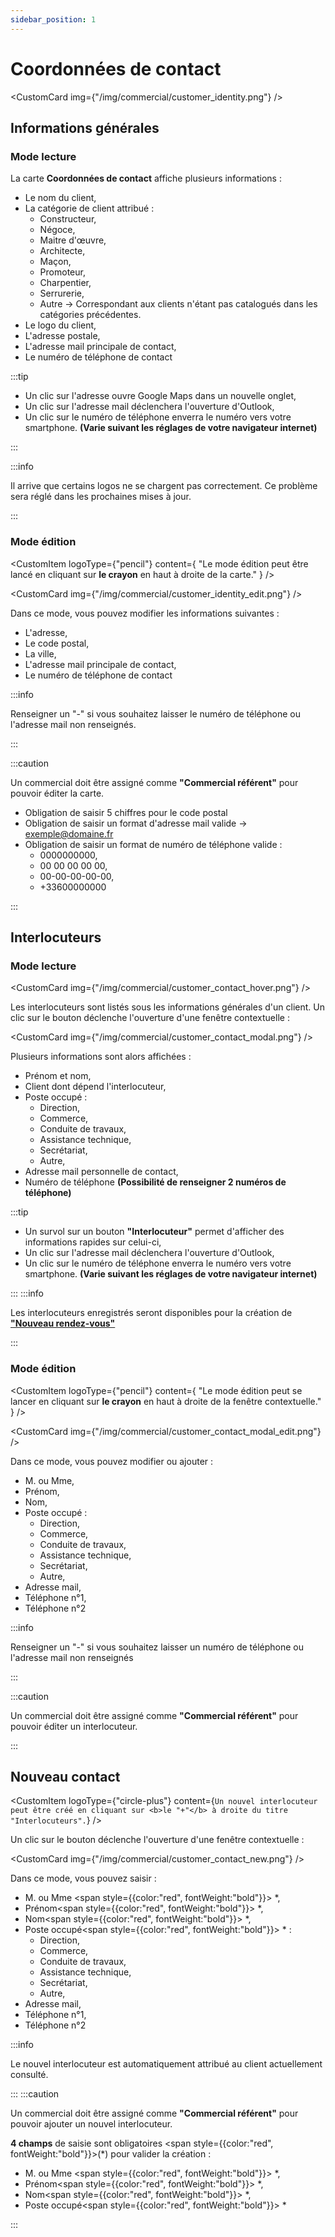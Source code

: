 ```yaml
---
sidebar_position: 1
---
```



# Coordonnées de contact

<CustomCard img={"/img/commercial/customer_identity.png"} />

## Informations générales

### Mode lecture

La carte **Coordonnées de contact** affiche plusieurs informations :

- Le nom du client,
- La catégorie de client attribué :
  - Constructeur,
  - Négoce,
  - Maitre d'œuvre,
  - Architecte,
  - Maçon,
  - Promoteur,
  - Charpentier,
  - Serrurerie,
  - Autre → Correspondant aux clients n'étant pas catalogués dans les catégories précédentes.
- Le logo du client,
- L'adresse postale,
- L'adresse mail principale de contact,
- Le numéro de téléphone de contact

:::tip

- Un clic sur l'adresse ouvre Google Maps dans un nouvelle onglet,
- Un clic sur l'adresse mail déclenchera l'ouverture d'Outlook,
- Un clic sur le numéro de téléphone enverra le numéro vers votre smartphone. **(Varie suivant les réglages de votre navigateur internet)**

:::

:::info

Il arrive que certains logos ne se chargent pas correctement. Ce problème sera réglé dans les prochaines mises à jour.

:::

### Mode édition

<CustomItem
  logoType={"pencil"}
  content={
    "Le mode édition peut être lancé en cliquant sur <b>le crayon</b> en haut à droite de la carte."
  }
/>

<CustomCard img={"/img/commercial/customer_identity_edit.png"} />

Dans ce mode, vous pouvez modifier les informations suivantes :

- L'adresse,
- Le code postal,
- La ville,
- L'adresse mail principale de contact,
- Le numéro de téléphone de contact

:::info

Renseigner un "-" si vous souhaitez laisser le numéro de téléphone ou l'adresse mail non renseignés.

:::

:::caution

Un commercial doit être assigné comme **"Commercial référent"** pour pouvoir éditer la carte.

- Obligation de saisir 5 chiffres pour le code postal
- Obligation de saisir un format d'adresse mail valide → exemple@domaine.fr
- Obligation de saisir un format de numéro de téléphone valide :
  - 0000000000,
  - 00 00 00 00 00,
  - 00-00-00-00-00,
  - +33600000000

:::

## Interlocuteurs

### Mode lecture

<CustomCard img={"/img/commercial/customer_contact_hover.png"} />

Les interlocuteurs sont listés sous les informations générales d'un client. Un clic sur le bouton déclenche l'ouverture d'une fenêtre contextuelle :

<CustomCard img={"/img/commercial/customer_contact_modal.png"} />

Plusieurs informations sont alors affichées :

- Prénom et nom,
- Client dont dépend l'interlocuteur,
- Poste occupé :
  - Direction,
  - Commerce,
  - Conduite de travaux,
  - Assistance technique,
  - Secrétariat,
  - Autre,
- Adresse mail personnelle de contact,
- Numéro de téléphone **(Possibilité de renseigner 2 numéros de téléphone)**

:::tip

- Un survol sur un bouton **"Interlocuteur"** permet d'afficher des informations rapides sur celui-ci,
- Un clic sur l'adresse mail déclenchera l'ouverture d'Outlook,
- Un clic sur le numéro de téléphone enverra le numéro vers votre smartphone. **(Varie suivant les réglages de votre navigateur internet)**

:::
:::info

Les interlocuteurs enregistrés seront disponibles pour la création de **["Nouveau rendez-vous"](/docs/commercial/client/visites-reunion#nouveau-rendez-vous)**

:::

### Mode édition

<CustomItem
  logoType={"pencil"}
  content={
    "Le mode édition peut se lancer en cliquant sur <b>le crayon</b> en haut à droite de la fenêtre contextuelle."
  }
/>

<CustomCard img={"/img/commercial/customer_contact_modal_edit.png"} />

Dans ce mode, vous pouvez modifier ou ajouter :

- M. ou Mme,
- Prénom,
- Nom,
- Poste occupé :
  - Direction,
  - Commerce,
  - Conduite de travaux,
  - Assistance technique,
  - Secrétariat,
  - Autre,
- Adresse mail,
- Téléphone n°1,
- Téléphone n°2

:::info

Renseigner un "-" si vous souhaitez laisser un numéro de téléphone ou l'adresse mail non renseignés

:::

:::caution

Un commercial doit être assigné comme **"Commercial référent"** pour pouvoir éditer un interlocuteur.

:::

## Nouveau contact

<CustomItem
  logoType={"circle-plus"}
  content={`Un nouvel interlocuteur peut être créé en cliquant sur <b>le "+"</b> à droite du titre "Interlocuteurs".`}
/>

Un clic sur le bouton déclenche l'ouverture d'une fenêtre contextuelle :

<CustomCard img={"/img/commercial/customer_contact_new.png"} />

Dans ce mode, vous pouvez saisir :

- M. ou Mme <span style={{color:"red", fontWeight:"bold"}}> \*</span>,
- Prénom<span style={{color:"red", fontWeight:"bold"}}> \*</span>,
- Nom<span style={{color:"red", fontWeight:"bold"}}> \*</span>,
- Poste occupé<span style={{color:"red", fontWeight:"bold"}}> \*</span> :
  - Direction,
  - Commerce,
  - Conduite de travaux,
  - Assistance technique,
  - Secrétariat,
  - Autre,
- Adresse mail,
- Téléphone n°1,
- Téléphone n°2

:::info

Le nouvel interlocuteur est automatiquement attribué au client actuellement consulté.

:::
:::caution

Un commercial doit être assigné comme **"Commercial référent"** pour pouvoir ajouter un nouvel interlocuteur.

**4 champs** de saisie sont obligatoires <span style={{color:"red", fontWeight:"bold"}}>(\*)</span> pour valider la création :

- M. ou Mme <span style={{color:"red", fontWeight:"bold"}}> \*</span>,
- Prénom<span style={{color:"red", fontWeight:"bold"}}> \*</span>,
- Nom<span style={{color:"red", fontWeight:"bold"}}> \*</span>,
- Poste occupé<span style={{color:"red", fontWeight:"bold"}}> \*</span>

:::
